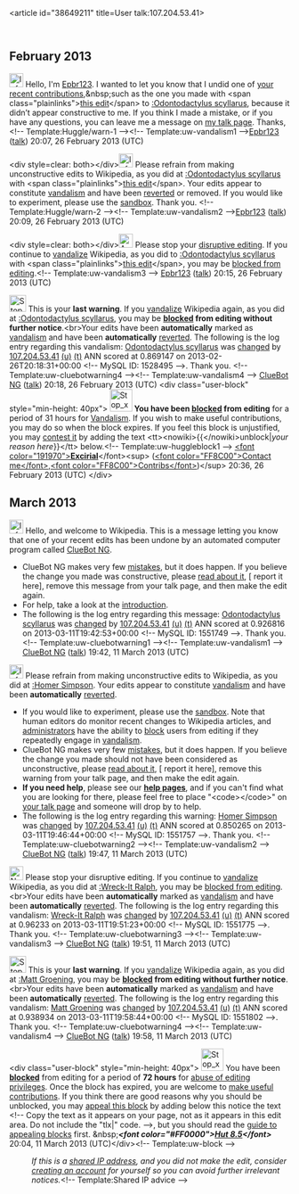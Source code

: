 <article id="38649211" title=User talk:107.204.53.41>
	<talkpage id="38649211" title="User talk:107.204.53.41">

== February 2013 ==

[[File:Information.svg|25px|alt=|link=]] Hello, I'm [[User:Epbr123|Epbr123]]. I wanted to let you know that I undid one of [[Special:Contributions/107.204.53.41|your recent contributions]],&amp;nbsp;such as the one you made with &lt;span class=&quot;plainlinks&quot;&gt;[http://en.wikipedia.org/wiki/Odontodactylus_scyllarus?diff=540730137 this edit]&lt;/span&gt; to [[:Odontodactylus scyllarus]], because it didn’t appear constructive to me. If you think I made a mistake, or if you have any questions, you can leave me a message on [[User_talk:Epbr123|my talk page]]. Thanks, &lt;!-- Template:Huggle/warn-1 --&gt;&lt;!-- Template:uw-vandalism1 --&gt;[[User:Epbr123|Epbr123]] ([[User talk:Epbr123|talk]]) 20:07, 26 February 2013 (UTC)

&lt;div style=clear: both&gt;&lt;/div&gt;[[File:Information.svg|25px|alt=|link=]] Please refrain from making unconstructive edits to Wikipedia, as you did at [[:Odontodactylus scyllarus]] with &lt;span class=&quot;plainlinks&quot;&gt;[http://en.wikipedia.org/wiki/Odontodactylus_scyllarus?diff=540730548 this edit]&lt;/span&gt;. Your edits appear to constitute [[Wikipedia:Vandalism|vandalism]] and have been [[Help:Reverting|reverted]] or removed. If you would like to experiment, please use the [[Wikipedia:Sandbox|sandbox]]. Thank you. &lt;!-- Template:Huggle/warn-2 --&gt;&lt;!-- Template:uw-vandalism2 --&gt;[[User:Epbr123|Epbr123]] ([[User talk:Epbr123|talk]]) 20:09, 26 February 2013 (UTC)

&lt;div style=clear: both&gt;&lt;/div&gt;[[File:Ambox warning pn.svg|25px|alt=|link=]] Please stop your [[Wikipedia:Disruptive editing|disruptive editing]]. If you continue to [[Wikipedia:Vandalism|vandalize]] Wikipedia, as you did to [[:Odontodactylus scyllarus]] with &lt;span class=&quot;plainlinks&quot;&gt;[http://en.wikipedia.org/wiki/Odontodactylus_scyllarus?diff=540732018 this edit]&lt;/span&gt;, you may be [[Wikipedia:Blocking policy|blocked from editing]].&lt;!-- Template:uw-vandalism3 --&gt; [[User:Epbr123|Epbr123]] ([[User talk:Epbr123|talk]]) 20:15, 26 February 2013 (UTC)

[[Image:Stop hand nuvola.svg|left|30px|alt=|link=]] This is your '''last warning'''. If you [[Wikipedia:Vandalism|vandalize]] Wikipedia again, as you did at [[:Odontodactylus scyllarus]], you may be '''[[Wikipedia:Blocking policy|blocked]] from editing without further notice'''.&lt;br&gt;Your edits have been '''automatically''' marked as [[Wikipedia:Vandalism|vandalism]] and have been '''automatically''' [[Help:Reverting|reverted]]. The following is the log entry regarding this vandalism: [[Odontodactylus scyllarus]] was [http://en.wikipedia.org/w/index.php?title=Odontodactylus+scyllarus&amp;diff=540732634&amp;oldid=540732051 changed] by [[Special:Contributions/107.204.53.41|107.204.53.41]] [[User:107.204.53.41|(u)]] [[User talk:107.204.53.41|(t)]] ANN scored at 0.869147 on 2013-02-26T20:18:31+00:00 &lt;!-- MySQL ID: 1528495 --&gt;. Thank you. &lt;!-- Template:uw-cluebotwarning4 --&gt;&lt;!-- Template:uw-vandalism4 --&gt; [[User:ClueBot NG|ClueBot NG]] ([[User talk:ClueBot NG|talk]]) 20:18, 26 February 2013 (UTC)
&lt;div class=&quot;user-block&quot; style=&quot;min-height: 40px&quot;&gt; [[File:Stop x nuvola with clock.svg|40px|left|alt=|link=]] '''You have been [[Wikipedia:Blocking policy|blocked]] from editing''' for a period of 31 hours for [[Wikipedia:Vandalism|Vandalism]]. If you wish to make useful contributions, you may do so when the block expires. If you feel this block is unjustified, you may [[Wikipedia:Appealing a block|contest it]] by adding the text &lt;tt&gt;&lt;nowiki&gt;{{&lt;/nowiki&gt;unblock|''your reason here''}}&lt;/tt&gt; below.&lt;!-- Template:uw-huggleblock1 --&gt; [[User:Excirial|&lt;font color=&quot;191970&quot;&gt;'''Excirial''']]&lt;/font&gt;&lt;sup&gt; ([[User talk:Excirial|&lt;font color=&quot;FF8C00&quot;&gt;Contact me&lt;/font&gt;]],[[Special:Contributions/Excirial|&lt;font color=&quot;FF8C00&quot;&gt;Contribs&lt;/font&gt;]])&lt;/sup&gt; 20:36, 26 February 2013 (UTC) &lt;/div&gt;

== March 2013 ==
[[Image:Information.svg|left|25px|alt=|link=]] Hello, and welcome to Wikipedia. This is a message letting you know that one of your recent edits has been undone by an automated computer program called [[User:ClueBot NG|ClueBot NG]].
{{clear}}
* ClueBot NG makes very few [[User:ClueBot NG#Information About False Positives|mistakes]], but it does happen. If you believe the change you made was constructive, please [[User:ClueBot NG#Information About False Positives|read about it]], [{{User:ClueBot NG/Warnings/FPReport|1551749}} report it here], remove this message from your talk page, and then make the edit again.
* For help, take a look at the [[Wikipedia:Introduction|introduction]].
* The following is the log entry regarding this message: [[Odontodactylus scyllarus]] was [http://en.wikipedia.org/w/index.php?title=Odontodactylus+scyllarus&amp;diff=543479781&amp;oldid=540736699 changed] by [[Special:Contributions/107.204.53.41|107.204.53.41]] [[User:107.204.53.41|(u)]] [[User talk:107.204.53.41|(t)]] ANN scored at 0.926816 on 2013-03-11T19:42:53+00:00 &lt;!-- MySQL ID: 1551749 --&gt;. Thank you. &lt;!-- Template:uw-cluebotwarning1 --&gt;&lt;!-- Template:uw-vandalism1 --&gt; [[User:ClueBot NG|ClueBot NG]] ([[User talk:ClueBot NG|talk]]) 19:42, 11 March 2013 (UTC)

[[Image:Information.svg|left|25px|alt=|link=]] Please refrain from making unconstructive edits to Wikipedia, as you did at [[:Homer Simpson]]. Your edits appear to constitute [[Wikipedia:Vandalism|vandalism]] and have been '''automatically''' [[Help:Reverting|reverted]].
* If you would like to experiment, please use the [[Wikipedia:Sandbox|sandbox]]. Note that human editors do monitor recent changes to Wikipedia articles, and [[WP:ADMINS|administrators]] have the ability to [[WP:BLOCK|block]] users from editing if they repeatedly engage in [[WP:vandalism|vandalism]].
* ClueBot NG makes very few [[User:ClueBot NG#Information About False Positives|mistakes]], but it does happen. If you believe the change you made should not have been considered as unconstructive, please [[User:ClueBot NG#Information About False Positives|read about it]], [{{User:ClueBot NG/Warnings/FPReport|1551757}} report it here], remove this warning from your talk page, and then make the edit again.
*'''If you need help''', please see our '''[[Help:Contents|help pages]]''', and if you can't find what you are looking for there, please feel free to place &quot;&lt;code&gt;{{tl|helpme}}&lt;/code&gt;&quot; on [[Special:MyTalk|your talk page]] and someone will drop by to help.
* The following is the log entry regarding this warning: [[Homer Simpson]] was [http://en.wikipedia.org/w/index.php?title=Homer+Simpson&amp;diff=543480280&amp;oldid=543193743 changed] by [[Special:Contributions/107.204.53.41|107.204.53.41]] [[User:107.204.53.41|(u)]] [[User talk:107.204.53.41|(t)]] ANN scored at 0.850265 on 2013-03-11T19:46:44+00:00 &lt;!-- MySQL ID: 1551757 --&gt;. Thank you. &lt;!-- Template:uw-cluebotwarning2 --&gt;&lt;!-- Template:uw-vandalism2 --&gt; [[User:ClueBot NG|ClueBot NG]] ([[User talk:ClueBot NG|talk]]) 19:47, 11 March 2013 (UTC)

[[Image:Nuvola apps important.svg|left|25px|alt=|link=]] Please stop your disruptive editing. If you continue to [[Wikipedia:Vandalism|vandalize]] Wikipedia, as you did at [[:Wreck-It Ralph]], you may be [[Wikipedia:Blocking policy|blocked from editing]].&lt;br&gt;Your edits have been '''automatically''' marked as [[Wikipedia:Vandalism|vandalism]] and have been '''automatically''' [[Help:Reverting|reverted]]. The following is the log entry regarding this vandalism: [[Wreck-It Ralph]] was [http://en.wikipedia.org/w/index.php?title=Wreck-It+Ralph&amp;diff=543480894&amp;oldid=543446458 changed] by [[Special:Contributions/107.204.53.41|107.204.53.41]] [[User:107.204.53.41|(u)]] [[User talk:107.204.53.41|(t)]] ANN scored at 0.96233 on 2013-03-11T19:51:23+00:00 &lt;!-- MySQL ID: 1551775 --&gt;. Thank you. &lt;!-- Template:uw-cluebotwarning3 --&gt;&lt;!-- Template:uw-vandalism3 --&gt; [[User:ClueBot NG|ClueBot NG]] ([[User talk:ClueBot NG|talk]]) 19:51, 11 March 2013 (UTC)

[[Image:Stop hand nuvola.svg|left|30px|alt=|link=]] This is your '''last warning'''. If you [[Wikipedia:Vandalism|vandalize]] Wikipedia again, as you did at [[:Matt Groening]], you may be '''[[Wikipedia:Blocking policy|blocked]] from editing without further notice'''.&lt;br&gt;Your edits have been '''automatically''' marked as [[Wikipedia:Vandalism|vandalism]] and have been '''automatically''' [[Help:Reverting|reverted]]. The following is the log entry regarding this vandalism: [[Matt Groening]] was [http://en.wikipedia.org/w/index.php?title=Matt+Groening&amp;diff=543482074&amp;oldid=542628384 changed] by [[Special:Contributions/107.204.53.41|107.204.53.41]] [[User:107.204.53.41|(u)]] [[User talk:107.204.53.41|(t)]] ANN scored at 0.938934 on 2013-03-11T19:58:44+00:00 &lt;!-- MySQL ID: 1551802 --&gt;. Thank you. &lt;!-- Template:uw-cluebotwarning4 --&gt;&lt;!-- Template:uw-vandalism4 --&gt; [[User:ClueBot NG|ClueBot NG]] ([[User talk:ClueBot NG|talk]]) 19:58, 11 March 2013 (UTC)

&lt;div class=&quot;user-block&quot; style=&quot;min-height: 40px&quot;&gt; [[Image:Stop x nuvola with clock.svg|40px|left|alt=|link=]] You have been '''[[Wikipedia:Blocking policy|blocked]]''' from editing for a period of '''72 hours''' for [[Wikipedia:Disruptive editing|abuse of editing privileges]].  Once the block has expired, you are welcome to [[Wikipedia:Five pillars|make useful contributions]]. If you think there are good reasons why you should be unblocked, you may [[Wikipedia:Appealing a block|appeal this block]] by adding below this notice the text &lt;!-- Copy the text as it appears on your page, not as it appears in this edit area. Do not include the &quot;tlx|&quot; code. --&gt;{{tlx|unblock|2=reason=''Your reason here &amp;#126;&amp;#126;&amp;#126;&amp;#126;''}}, but you should read the [[Wikipedia:Guide to appealing blocks|guide to appealing blocks]] first. &amp;nbsp;'''''&lt;font color=&quot;#FF0000&quot;&gt;[[User:Hut 8.5|Hut 8.5]]&lt;/font&gt;''''' 20:04, 11 March 2013 (UTC)&lt;/div&gt;&lt;!-- Template:uw-block --&gt;
:''If this is a [[Network address translation|shared IP address]], and you did not make the edit, consider [[Wikipedia:Why create an account?|creating an account]] for yourself so you can avoid further irrelevant notices.''&lt;!-- Template:Shared IP advice --&gt;
	</talkpage>
</article>